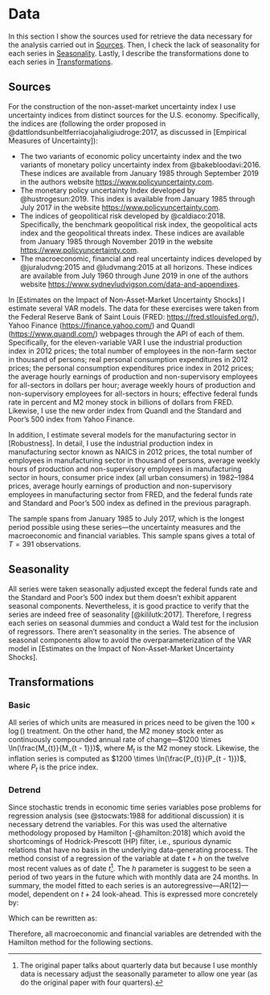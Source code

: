 # Data {#data}

In this section I show the sources used for retrieve the data necessary for the analysis carried out in [Sources]. Then, I check the lack of seasonality for each series in [Seasonality]. Lastly, I describe the transformations done to each series in [Transformations].

## Sources {#sources}

For the construction of the non-asset-market uncertainty index I use uncertainty indices from distinct sources for the U.S. economy. Specifically, the indices are (following the order proposed in @dattlondsunbeltferriacojahaligiudroge:2017, as discussed in [Empirical Measures of Uncertainty]):

- The two variants of economic policy uncertainty index and the two variants of monetary policy uncertainty index from @bakebloodavi:2016. These indices are available from January 1985 through September 2019 in the authors website <https://www.policyuncertainty.com>.
- The monetary policy uncertainty Index developed by @hustrogesun:2019. This index is available from January 1985 through July 2017 in the website <https://www.policyuncertainty.com>.
- The indices of geopolitical risk developed by @caldiaco:2018. Specifically, the benchmark geopolitical risk index, the geopolitical acts index and the geopolitical threats index. These indices are available from January 1985 through November 2019 in the website <https://www.policyuncertainty.com>.
- The macroeconomic, financial and real uncertainty indices developed by @juraludvng:2015 and @ludvmang:2015 at all horizons. These indices are available from July 1960 through June 2019 in one of the authors website <https://www.sydneyludvigson.com/data-and-appendixes>.

In [Estimates on the Impact of Non-Asset-Market Uncertainty Shocks] I estimate several VAR models. The data for these exercises were taken from the Federal Reserve Bank of Saint Louis (FRED: <https://fred.stlouisfed.org/>), Yahoo Finance (<https://finance.yahoo.com/>) and Quandl (<https://www.quandl.com/>) webpages through the API of each of them. Specifically, for the eleven-variable VAR I use the industrial production index in 2012 prices; the total number of employees in the non-farm sector in thousand of persons; real personal consumption expenditures in 2012 prices; the personal consumption expenditures price index in 2012 prices; the average hourly earnings of production and non-supervisory employees for all-sectors in dollars per hour; average weekly hours of production and non-supervisory employees for all-sectors in hours; effective federal funds rate in percent and M2 money stock in billions of dollars from FRED. Likewise, I use the new order index from Quandl and the Standard and Poor's 500 index from Yahoo Finance. 

In addition, I estimate several models for the manufacturing sector in [Robustness]. In detail, I use the industrial production index in manufacturing sector known as NAICS in 2012 prices, the total number of employees in manufacturing sector in thousand of persons, average weekly hours of production and non-supervisory employees in manufacturing sector in hours, consumer price index (all urban consumers) in 1982--1984 prices, average hourly earnings of production and non-supervisory employees in manufacturing sector from FRED, and the federal funds rate and Standard and Poor's 500 index as defined in the previous paragraph. 

The sample spans from January 1985 to July 2017, which is the longest period possible using these series---the uncertainty measures and the macroeconomic and financial variables. This sample spans gives a total of $T = 391$ observations.

## Seasonality {#seasonality}

All series were taken seasonally adjusted except the federal funds rate and the Standard and Poor's 500 index but them doesn't exhibit apparent seasonal components. Nevertheless, it is good practice to verify that the series are indeed free of seasonality [@kililutk:2017]. Therefore, I regress each series on seasonal dummies and conduct a Wald test for the inclusion of regressors. There aren't seasonality in the series. The absence of seasonal components allow to avoid the overparameterization of the VAR model in [Estimates on the Impact of Non-Asset-Market Uncertainty Shocks].

## Transformations {#transformations}

### Basic {#basic}

All series of which units are measured in prices need to be given the $100 \times \log()$ treatment. On the other hand, the M2 money stock enter as continuously compounded annual rate of change---$1200 \times \ln(\frac{M_{t}}{M_{t - 1}})$, where $M_{t}$ is the M2 money stock. Likewise, the inflation series is computed as $1200 \times \ln(\frac{P_{t}}{P_{t - 1}})$, where $P_{t}$ is the price index.

### Detrend {#detrend}

Since stochastic trends in economic time series variables pose problems for regression analysis (see @stocwats:1988 for additional discussion) it is necessary detrend the variables. For this was used the alternative methodology proposed by Hamilton [-@hamilton:2018] which avoid the shortcomings of Hodrick-Prescott (HP) filter, i.e., spurious dynamic relations that have no basis in the underlying data-generating process. The method consist of a regression of the variable at date $t + h$ on the twelve most recent values as of date $t$^[The original paper talks about quarterly data but because I use monthly data is necessary adjust the seasonally parameter to allow one year (as do the original paper with four quarters).]. The $h$ parameter is suggest to be seen a period of two years in the future which with monthly data are 24 months. In summary, the model fitted to each series is an autoregressive---AR(12)---model, dependent on $t + 24$ look-ahead. This is expressed more concretely by:

\begin{equation}
  y_{t+24} = \beta_{0} + \beta_{1}y_{t} + \beta_{2}y_{t - 1} + \cdots + \beta_{8}y_{t - 7} + v_{t + 24}
  (\#eq:hamilton-basic)
\end{equation}

Which can be rewritten as:

\begin{equation}
  y_{t} = \beta_{0} + \beta_{1}y_{t - 24} + \beta_{2}y_{t - 25} + \cdots + \beta_{8}y_{t - 32} + v_{t}
  (\#eq:hamilton-final)
\end{equation}

Therefore, all macroeconomic and financial variables are detrended with the Hamilton method for the following sections.
